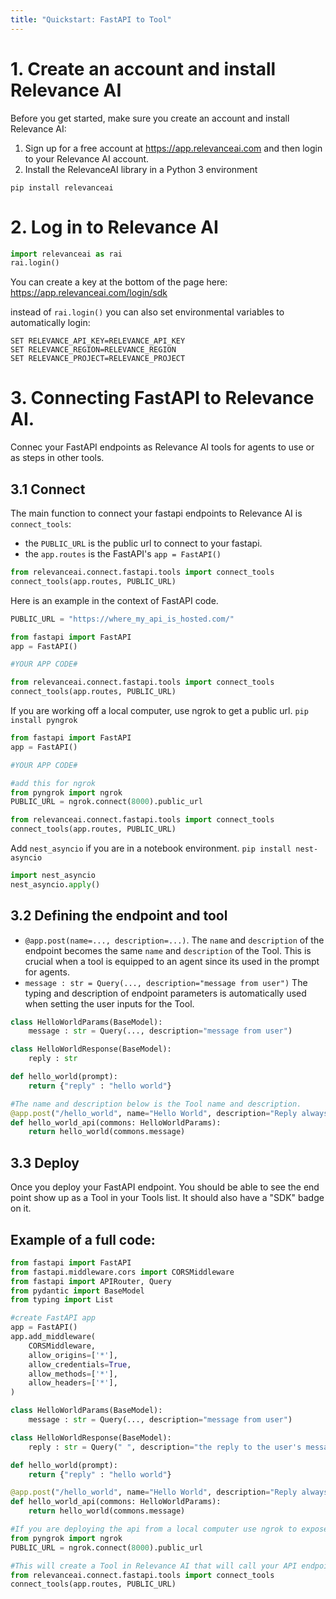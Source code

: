 ```yaml
---
title: "Quickstart: FastAPI to Tool"
---
```


# 1. Create an account and install Relevance AI

Before you get started, make sure you create an account and install Relevance AI:
  1. Sign up for a free account at https://app.relevanceai.com and then login to your Relevance AI account.
  2. Install the RelevanceAI library in a Python 3 environment

```
pip install relevanceai
```

# 2. Log in to Relevance AI

```python Python
import relevanceai as rai
rai.login()
```
You can create a key at the bottom of the page here: https://app.relevanceai.com/login/sdk

instead of `rai.login()` you can also set environmental variables to automatically login:
```
SET RELEVANCE_API_KEY=RELEVANCE_API_KEY
SET RELEVANCE_REGION=RELEVANCE_REGION
SET RELEVANCE_PROJECT=RELEVANCE_PROJECT
```

# 3. Connecting FastAPI to Relevance AI.
Connec your FastAPI endpoints as Relevance AI tools for agents to use or as steps in other tools.

## 3.1 Connect
The main function to connect your fastapi endpoints to Relevance AI is `connect_tools`:
- the `PUBLIC_URL` is the public url to connect to your fastapi. 
- the `app.routes` is the FastAPI's `app = FastAPI()`  

```python Python
from relevanceai.connect.fastapi.tools import connect_tools
connect_tools(app.routes, PUBLIC_URL)
```

Here is an example in the context of FastAPI code.
```python Python
PUBLIC_URL = "https://where_my_api_is_hosted.com/"

from fastapi import FastAPI
app = FastAPI()

#YOUR APP CODE#

from relevanceai.connect.fastapi.tools import connect_tools
connect_tools(app.routes, PUBLIC_URL)
```

If you are working off a local computer, use ngrok to get a public url. `pip install pyngrok`

```python Python
from fastapi import FastAPI
app = FastAPI()

#YOUR APP CODE#

#add this for ngrok
from pyngrok import ngrok
PUBLIC_URL = ngrok.connect(8000).public_url

from relevanceai.connect.fastapi.tools import connect_tools
connect_tools(app.routes, PUBLIC_URL)
```

Add `nest_asyncio` if you are in a notebook environment. `pip install nest-asyncio`

```python Python
import nest_asyncio
nest_asyncio.apply()
```

## 3.2 Defining the endpoint and tool
- `@app.post(name=..., description=...)`. The `name` and `description` of the endpoint becomes the same `name` and `description` of the Tool. This is crucial when a tool is equipped to an agent since its used in the prompt for agents.
- `message : str = Query(..., description="message from user")` The typing and description of endpoint parameters is automatically used when setting the user inputs for the Tool.

```python Python
class HelloWorldParams(BaseModel):
    message : str = Query(..., description="message from user")

class HelloWorldResponse(BaseModel):
    reply : str

def hello_world(prompt):
    return {"reply" : "hello world"}

#The name and description below is the Tool name and description.
@app.post("/hello_world", name="Hello World", description="Reply always with hello world", response_model=HelloWorldResponse)
def hello_world_api(commons: HelloWorldParams):
    return hello_world(commons.message)
```

## 3.3 Deploy
Once you deploy your FastAPI endpoint. You should be able to see the end point show up as a Tool in your Tools list. It should also have a "SDK" badge on it.


## Example of a full code:
```python Python
from fastapi import FastAPI
from fastapi.middleware.cors import CORSMiddleware
from fastapi import APIRouter, Query
from pydantic import BaseModel
from typing import List

#create FastAPI app
app = FastAPI()
app.add_middleware(
    CORSMiddleware,
    allow_origins=['*'],
    allow_credentials=True,
    allow_methods=['*'],
    allow_headers=['*'],
)

class HelloWorldParams(BaseModel):
    message : str = Query(..., description="message from user")

class HelloWorldResponse(BaseModel):
    reply : str = Query(" ", description="the reply to the user's message")

def hello_world(prompt):
    return {"reply" : "hello world"}

@app.post("/hello_world", name="Hello World", description="Reply always with hello world", response_model=HelloWorldResponse)
def hello_world_api(commons: HelloWorldParams):
    return hello_world(commons.message)

#If you are deploying the api from a local computer use ngrok to expose a public url.
from pyngrok import ngrok
PUBLIC_URL = ngrok.connect(8000).public_url

#This will create a Tool in Relevance AI that will call your API endpoint
from relevanceai.connect.fastapi.tools import connect_tools
connect_tools(app.routes, PUBLIC_URL)
```